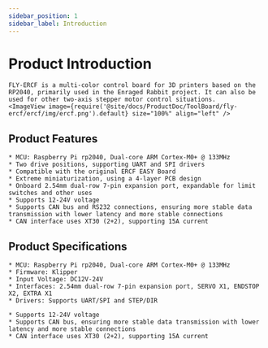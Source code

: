 ```yaml
---
sidebar_position: 1
sidebar_label: Introduction
---
```






# Product Introduction

    FLY-ERCF is a multi-color control board for 3D printers based on the RP2040, primarily used in the Enraged Rabbit project. It can also be used for other two-axis stepper motor control situations.
    <ImageView image={require('@site/docs/ProductDoc/ToolBoard/fly-ercf/ercf/img/ercf.png').default} size="100%" align="left" />

## Product Features

    * MCU: Raspberry Pi rp2040, Dual-core ARM Cortex-M0+ @ 133MHz
    * Two drive positions, supporting UART and SPI drivers
    * Compatible with the original ERCF EASY Board
    * Extreme miniaturization, using a 4-layer PCB design
    * Onboard 2.54mm dual-row 7-pin expansion port, expandable for limit switches and other uses
    * Supports 12-24V voltage
    * Supports CAN bus and RS232 connections, ensuring more stable data transmission with lower latency and more stable connections
    * CAN interface uses XT30 (2+2), supporting 15A current

## Product Specifications

    * MCU: Raspberry Pi rp2040, Dual-core ARM Cortex-M0+ @ 133MHz
    * Firmware: Klipper
    * Input Voltage: DC12V-24V
    * Interfaces: 2.54mm dual-row 7-pin expansion port, SERVO X1, ENDSTOP X2, EXTRA X1
    * Drivers: Supports UART/SPI and STEP/DIR

    * Supports 12-24V voltage
    * Supports CAN bus, ensuring more stable data transmission with lower latency and more stable connections
    * CAN interface uses XT30 (2+2), supporting 15A current